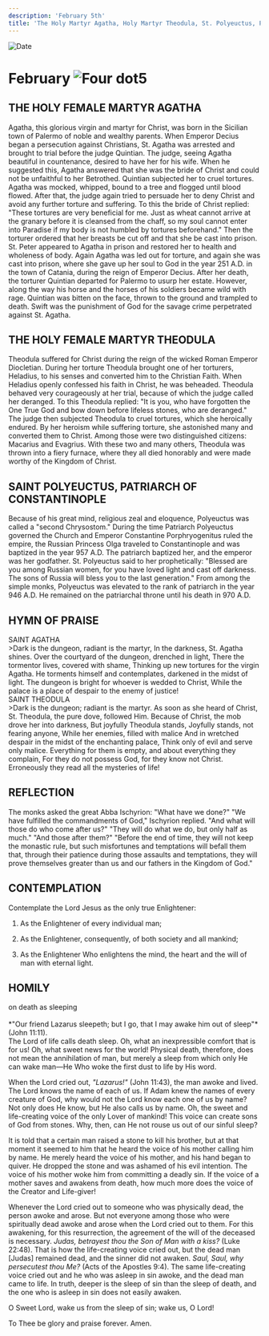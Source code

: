 ```yaml
---
description: 'February 5th'
title: 'The Holy Martyr Agatha, Holy Martyr Theodula, St. Polyeuctus, Patriarch of Constantinople'
---
```


<CustomPaginator />
<RunningHead />

<Image src="/title-imprint.png" height={68} width={50} alt="Date" className="title-imprint"/>

# <div id="date">February <Image className="four-dot" src="/four-dot.png" height={15} width={15} alt="Four dot" />5</div>

## THE HOLY FEMALE MARTYR AGATHA

Agatha, this glorious virgin and martyr for Christ, was born in the Sicilian town of Palermo of noble and wealthy parents. When Emperor Decius began a persecution against Christians, St. Agatha was arrested and brought to trial before the judge Quintian. The judge, seeing Agatha beautiful in countenance, desired to have her for his wife. When he suggested this, Agatha answered that she was the bride of Christ and could not be unfaithful to her Betrothed. Quintian subjected her to cruel tortures. Agatha was mocked, whipped, bound to a tree and flogged until blood flowed. After that, the judge again tried to persuade her to deny Christ and avoid any further torture and suffering. To this the bride of Christ replied: "These tortures are very beneficial for me. Just as wheat cannot arrive at the granary before it is cleansed from the chaff, so my soul cannot enter into Paradise if my body is not humbled by tortures beforehand." Then the torturer ordered that her breasts be cut off and that she be cast into prison. St. Peter appeared to Agatha in prison and restored her to health and wholeness of body. Again Agatha was led out for torture, and again she was cast into prison, where she gave up her soul to God in the year 251 A.D. in the town of Catania, during the reign of Emperor Decius. After her death, the torturer Quintian departed for Palermo to usurp her estate. However, along the way his horse and the horses of his soldiers became wild with rage. Quintian was bitten on the face, thrown to the ground and trampled to death. Swift was the punishment of God for the savage crime perpetrated against St. Agatha.

## THE HOLY FEMALE MARTYR THEODULA

Theodula suffered for Christ during the reign of the wicked Roman Emperor Diocletian. During her torture Theodula brought one of her torturers, Heladius, to his senses and converted him to the Christian Faith. When Heladius openly confessed his faith in Christ, he was beheaded. Theodula behaved very courageously at her trial, because of which the judge called her deranged. To this Theodula replied: "It is you, who have forgotten the One True God and bow down before lifeless stones, who are deranged." The judge then subjected Theodula to cruel tortures, which she heroically endured. By her heroism while suffering torture, she astonished many and converted them to Christ. Among those were two distinguished citizens: Macarius and Evagrius. With these two and many others, Theodula was thrown into a fiery furnace, where they all died honorably and were made worthy of the Kingdom of Christ.

## SAINT POLYEUCTUS, PATRIARCH OF CONSTANTINOPLE

Because of his great mind, religious zeal and eloquence, Polyeuctus was called a "second Chrysostom." During the time Patriarch Polyeuctus governed the Church and Emperor Constantine Porphryogenitus ruled the empire, the Russian Princess Olga traveled to Constantinople and was baptized in the year 957 A.D. The patriarch baptized her, and the emperor was her godfather. St. Polyeuctus said to her prophetically: "Blessed are you among Russian women, for you have loved light and cast off darkness. The sons of Russia will bless you to the last generation." From among the simple monks, Polyeuctus was elevated to the rank of patriarch in the year 946 A.D. He remained on the patriarchal throne until his death in 970 A.D.


## HYMN OF PRAISE
<div style={{textAlign:'center', color:'crimson', fontWeight:'bold'}}>
SAINT AGATHA
</div>
>Dark is the dungeon, radiant is the martyr,  
In the darkness, St. Agatha shines.  
Over the courtyard of the dungeon, drenched in light,  
There the tormentor lives, covered with shame,  
Thinking up new tortures for the virgin Agatha.  
He torments himself and contemplates, darkened in the midst of light.  
The dungeon is bright for whoever is wedded to Christ,  
While the palace is a place of despair to the enemy of justice!  
<br />
<div style={{textAlign:'center', color:'crimson', fontWeight:'bold'}}>
SAINT THEODULA
</div>
>Dark is the dungeon; radiant is the martyr.  
As soon as she heard of Christ,  
St. Theodula, the pure dove, followed Him.  
Because of Christ, the mob drove her into darkness,  
But joyfully Theodula stands,  
Joyfully stands, not fearing anyone,  
While her enemies, filled with malice  
And in wretched despair in the midst of the enchanting palace,  
Think only of evil and serve only malice.  
Everything for them is empty, and about everything they complain,  
For they do not possess God, for they know not Christ.  
Erroneously they read all the mysteries of life!  


## REFLECTION

The monks asked the great Abba Ischyrion: "What have we done?" "We have fulfilled the commandments of God," Ischyrion replied. "And what will those do who come after us?" "They will do what we do, but only half as much." "And those after them?" "Before the end of time, they will not keep the monastic rule, but such misfortunes and temptations will befall them that, through their patience during those assaults and temptations, they will prove themselves greater than us and our fathers in the Kingdom of God."


## CONTEMPLATION

Contemplate the Lord Jesus as the only true Enlightener:

1. As the Enlightener of every individual man;

2. As the Enlightener, consequently, of both society and all mankind;

3. As the Enlightener Who enlightens the mind, the heart and the will of man with eternal light.


## HOMILY
<div style={{textAlign:'center', color:'crimson', fontWeight:'bold'}}>
on death as sleeping
</div><br /><div style={{textAlign:'right'}}>
*"Our friend Lazarus sleepeth; but I go, that I may awake him out of sleep"* (John 11:11).
</div>
The Lord of life calls death sleep. Oh, what an inexpressible comfort that is for us! Oh, what sweet news for the world! Physical death, therefore, does not mean the annihilation of man, but merely a sleep from which only He can wake man—He Who woke the first dust to life by His word.

When the Lord cried out, *"Lazarus!"* (John 11:43), the man awoke and lived. The Lord knows the name of each of us. If Adam knew the names of every creature of God, why would not the Lord know each one of us by name? Not only does He know, but He also calls us by name. Oh, the sweet and life-creating voice of the only Lover of mankind! This voice can create sons of God from stones. Why, then, can He not rouse us out of our sinful sleep?

It is told that a certain man raised a stone to kill his brother, but at that moment it seemed to him that he heard the voice of his mother calling him by name. He merely heard the voice of his mother, and his hand began to quiver. He dropped the stone and was ashamed of his evil intention. The voice of his mother woke him from committing a deadly sin. If the voice of a mother saves and awakens from death, how much more does the voice of the Creator and Life-giver!

Whenever the Lord cried out to someone who was physically dead, the person awoke and arose. But not everyone among those who were spiritually dead awoke and arose when the Lord cried out to them. For this awakening, for this resurrection, the agreement of the will of the deceased is necessary. *Judas, betrayest thou the Son of Man with a kiss?* (Luke 22:48). That is how the life-creating voice cried out, but the dead man [Judas] remained dead, and the sinner did not awaken. *Saul, Saul, why persecutest thou Me?* (Acts of the Apostles 9:4). The same life-creating voice cried out and he who was asleep in sin awoke, and the dead man came to life. In truth, deeper is the sleep of sin than the sleep of death, and the one who is asleep in sin does not easily awaken.

O Sweet Lord, wake us from the sleep of sin; wake us, O Lord!

To Thee be glory and praise forever. Amen.